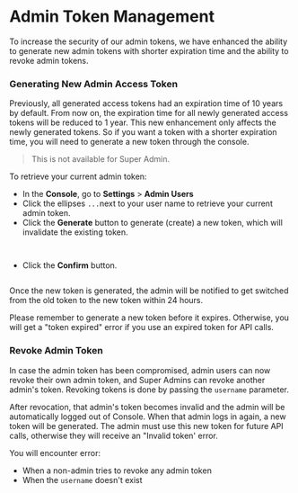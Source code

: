 # Admin Token Management

To increase the security of our admin tokens, we have enhanced the ability to generate new admin tokens with shorter expiration time and the ability to revoke admin tokens.

### Generating New Admin Access Token

Previously, all generated access tokens had an expiration time of 10 years by default. From now on, the expiration time for all newly generated access tokens will be reduced to 1 year. This new enhancement only affects the newly generated tokens. So if you want a token with a shorter expiration time, you will need to generate a new token through the console.

> This is not available for Super Admin.

To retrieve your current admin token:

* In the **Console**, go to **Settings** > **Admin Users**
* Click the ellipses `...`next to your user name to retrieve your current admin token.
* Click the **Generate** button to generate (create) a new token, which will invalidate the existing token.

<figure><img src="../../../../.gitbook/assets/Screenshot 2567-11-13 at 11.08.38 AM.png" alt="" /><figcaption></figcaption></figure>

<figure><img src="../../../../.gitbook/assets/Screenshot 2567-05-10 at 13.31.41.png" alt="" /><figcaption></figcaption></figure>

* Click the **Confirm** button.

<figure><img src="../../../../.gitbook/assets/Screenshot 2567-05-10 at 13.53.12.png" alt="" /><figcaption></figcaption></figure>

Once the new token is generated, the admin will be notified to get switched from the old token to the new token within 24 hours.

Please remember to generate a new token before it expires. Otherwise, you will get a "token expired" error if you use an expired token for API calls.

### Revoke Admin Token

In case the admin token has been compromised, admin users can now revoke their own admin token, and Super Admins can revoke another admin's token. Revoking tokens is done by passing the `username` parameter.

After revocation, that admin's token becomes invalid and the admin will be automatically logged out of Console. When that admin logs in again, a new token will be generated. The admin must use this new token for future API calls, otherwise they will receive an "Invalid token' error.

<Info>
You will encounter error:

* When a non-admin tries to revoke any admin token
* When the `username` doesn't exist
</Info>

<figure><img src="../../../../.gitbook/assets/Screenshot 2567-05-10 at 13.54.43.png" alt="" /><figcaption></figcaption></figure>
